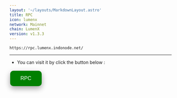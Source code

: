 ```yaml
---
layout: '~/layouts/MarkdownLayout.astro'
title: RPC
icon: lumenx
network: Mainnet
chain: LumenX
version: v1.3.3
---
```

```
https://rpc.lumenx.indonode.net/
```
--------------

- You can visit it by click the button below :
<a href="https://rpc.lumenx.indonode.net/" target="_blank">
  <button style="background-color: green; border: none; color: white; padding: 15px 32px; text-align: center; text-decoration: none; display: inline-block; font-size: 16px; margin: 4px 2px; cursor: pointer; border-radius: 10px; box-shadow: 0 8px 16px 0 rgba(0,0,0,0.2), 0 6px 20px 0 rgba(0,0,0,0.19);" onmouseover="this.style.boxShadow='0 0 0 4px rgba(0,255,0,0.5)'" onmouseout="this.style.boxShadow='0 8px 16px 0 rgba(0,0,0,0.2), 0 6px 20px 0 rgba(0,0,0,0.19)'">RPC</button>
</a>